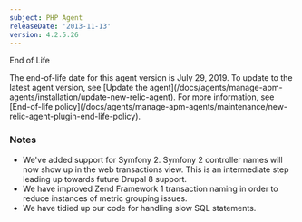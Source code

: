 ```yaml
---
subject: PHP Agent
releaseDate: '2013-11-13'
version: 4.2.5.26
---
```


End of Life

<Callout variant="important">
  The end-of-life date for this agent version is July 29, 2019. To update to the latest agent version, see [Update the agent](/docs/agents/manage-apm-agents/installation/update-new-relic-agent). For more information, see [End-of-life policy](/docs/agents/manage-apm-agents/maintenance/new-relic-agent-plugin-end-life-policy).
</Callout>

### Notes

* We've added support for Symfony 2. Symfony 2 controller names will now show up in the web transactions view. This is an intermediate step leading up towards future Drupal 8 support.
* We have improved Zend Framework 1 transaction naming in order to reduce instances of metric grouping issues.
* We have tidied up our code for handling slow SQL statements.
